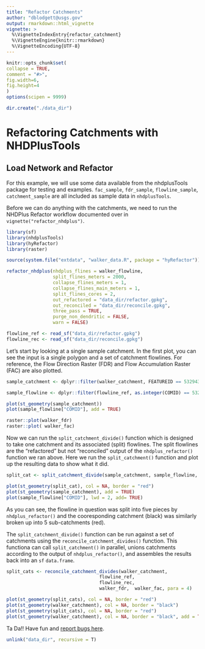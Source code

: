 ```yaml
---
title: "Refactor Catchments"
author: "dblodgett@usgs.gov"
output: rmarkdown::html_vignette
vignette: >
  %\VignetteIndexEntry{refactor_catchment}
  %\VignetteEngine{knitr::rmarkdown}
  %\VignetteEncoding{UTF-8}
---
```


  ```r
knitr::opts_chunk$set(
  collapse = TRUE,
  comment = "#>",
  fig.width=6,
  fig.height=4
)
options(scipen = 9999)
```
```r
dir.create("./data_dir")
```

# Refactoring Catchments with NHDPlusTools

## Load Network and Refactor

For this example, we will use some data available from the nhdplusTools package for testing and examples. `fac_sample`, `fdr_sample`, `flowline_sample`, `catchment_sample` are all included as sample data in `nhdplusTools`.

Before we can do anything with the catchments, we need to run the NHDPlus Refactor workflow documented over in `vignette("refactor_nhdplus")`.

```r
library(sf)
library(nhdplusTools)
library(hyRefactor)
library(raster)

source(system.file("extdata", "walker_data.R", package = "hyRefactor"))

refactor_nhdplus(nhdplus_flines = walker_flowline,
                 split_flines_meters = 2000,
                 collapse_flines_meters = 1,
                 collapse_flines_main_meters = 1,
                 split_flines_cores = 2,
                 out_refactored = "data_dir/refactor.gpkg",
                 out_reconciled = "data_dir/reconcile.gpkg",
                 three_pass = TRUE,
                 purge_non_dendritic = FALSE,
                 warn = FALSE)

flowline_ref <- read_sf("data_dir/refactor.gpkg")
flowline_rec <- read_sf("data_dir/reconcile.gpkg")
```

Let's start by looking at a single sample catchment. In the first plot, you can see the input is a single polygon and a set of catchment flowlines. For reference, the Flow Direction Raster (FDR) and Flow Accumulation Raster (FAC) are also plotted.

```r
sample_catchment <- dplyr::filter(walker_catchment, FEATUREID == 5329435)

sample_flowline <- dplyr::filter(flowline_ref, as.integer(COMID) == 5329435)

plot(st_geometry(sample_catchment))
plot(sample_flowline["COMID"], add = TRUE)

raster::plot(walker_fdr)
raster::plot( walker_fac)
```

Now we can run the `split_catchment_divide()` function which is designed to take one catchment and its associated (split) flowlines. The split flowlines are the "refactored" but not "reconciled" output of the `nhdplus_refactor()` function we ran above. Here we run the `split_catchment()` function and plot up the resulting data to show what it did.

```r
split_cat <- split_catchment_divide(sample_catchment, sample_flowline, walker_fdr,  walker_fac)

plot(st_geometry(split_cat), col = NA, border = "red")
plot(st_geometry(sample_catchment), add = TRUE)
plot(sample_flowline["COMID"], lwd = 2, add= TRUE)
```

As you can see, the flowline in question was split into five pieces by `nhdplus_refactor()` and the cooresponding catchment (black) was similarly broken up into 5 sub-catchments (red).

The `split_catchment_divide()` function can be run against a set of catchments using the `reconcile_catchment_divides()` function. This functiona can call `split_catchment()` in parallel, unions catchments according to the output of `nhdplus_refactor()`, and assembles the results back into an `sf` `data.frame`.

```r
split_cats <- reconcile_catchment_divides(walker_catchment, 
                                  flowline_ref, 
                                  flowline_rec, 
                                  walker_fdr,  walker_fac, para = 4)

plot(st_geometry(split_cats), col = NA, border = "red")
plot(st_geometry(walker_catchment), col = NA, border = "black")
plot(st_geometry(split_cats), col = NA, border = "red")
plot(st_geometry(walker_catchment), col = NA, border = "black", add = TRUE)
```

Ta Da!! Have fun and [report bugs here](https://github.com/dblodgett-usgs/nhdplusTools/issues). 

```r
unlink("data_dir", recursive = T)
```
